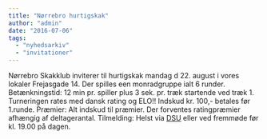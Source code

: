 ```yaml
---
title: "Nørrebro hurtigskak"
author: "admin"
date: "2016-07-06"
tags: 
  - "nyhedsarkiv"
  - "invitationer"
---
```


Nørrebro Skakklub inviterer til hurtigskak mandag d 22. august i vores lokaler Frejasgade 14. Der spilles een monradgruppe ialt 6 runder. Betænkningstid: 12 min pr. spiller plus 3 sek. pr. træk startende ved træk 1. Turneringen rates med dansk rating og ELO!! Indskud kr. 100,- betales før 1.runde. Præmier: Alt indskud til præmier. Der forventes ratingpræmier afhængig af deltagerantal. Tilmelding: Helst via [DSU](https://turnering.skak.dk/TournamentActive/Details?tourId=23608) eller ved fremmøde før kl. 19.00 på dagen.
